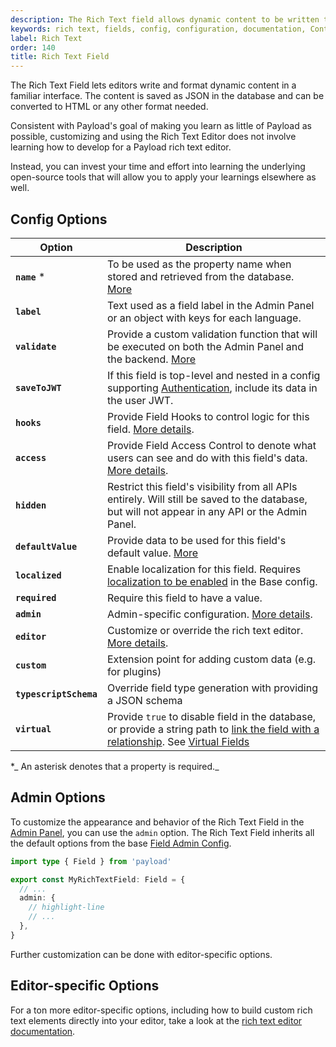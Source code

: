 ```yaml
---
description: The Rich Text field allows dynamic content to be written through the Admin Panel. Learn how to use Rich Text fields, see examples and options.
keywords: rich text, fields, config, configuration, documentation, Content Management System, cms, headless, javascript, node, react, nextjs
label: Rich Text
order: 140
title: Rich Text Field
---
```


The Rich Text Field lets editors write and format dynamic content in a familiar interface. The content is saved as JSON in the database and can be converted to HTML or any other format needed.

Consistent with Payload's goal of making you learn as little of Payload as possible, customizing and using the Rich Text Editor does not involve learning how to develop for a Payload rich text editor.

Instead, you can invest your time and effort into learning the underlying open-source tools that will allow you to apply your learnings elsewhere as well.

<LightDarkImage
  alt="Shows a Rich Text field in the Payload Admin Panel"
  caption="Admin Panel screenshot of a Rich Text field"
  srcDark="https://payloadcms.com/images/docs/fields/richtext-dark.png"
  srcLight="https://payloadcms.com/images/docs/fields/richtext.png"
/>

## Config Options

| Option                 | Description                                                                                                                                                                                                                                                                                             |
| ---------------------- | ------------------------------------------------------------------------------------------------------------------------------------------------------------------------------------------------------------------------------------------------------------------------------------------------------- |
| **`name`** \*          | To be used as the property name when stored and retrieved from the database. [More](./overview#field-names)                                                                                                                                                                                             |
| **`label`**            | Text used as a field label in the Admin Panel or an object with keys for each language.                                                                                                                                                                                                                 |
| **`validate`**         | Provide a custom validation function that will be executed on both the Admin Panel and the backend. [More](./overview#validation)                                                                                                                                                                       |
| **`saveToJWT`**        | If this field is top-level and nested in a config supporting [Authentication](../authentication/overview), include its data in the user JWT.                                                                                                                                                            |
| **`hooks`**            | Provide Field Hooks to control logic for this field. [More details](../hooks/fields).                                                                                                                                                                                                                   |
| **`access`**           | Provide Field Access Control to denote what users can see and do with this field's data. [More details](../access-control/fields).                                                                                                                                                                      |
| **`hidden`**           | Restrict this field's visibility from all APIs entirely. Will still be saved to the database, but will not appear in any API or the Admin Panel.                                                                                                                                                        |
| **`defaultValue`**     | Provide data to be used for this field's default value. [More](./overview#default-values)                                                                                                                                                                                                               |
| **`localized`**        | Enable localization for this field. Requires [localization to be enabled](../configuration/localization) in the Base config.                                                                                                                                                                            |
| **`required`**         | Require this field to have a value.                                                                                                                                                                                                                                                                     |
| **`admin`**            | Admin-specific configuration. [More details](#admin-options).                                                                                                                                                                                                                                           |
| **`editor`**           | Customize or override the rich text editor. [More details](../rich-text/overview).                                                                                                                                                                                                                      |
| **`custom`**           | Extension point for adding custom data (e.g. for plugins)                                                                                                                                                                                                                                               |
| **`typescriptSchema`** | Override field type generation with providing a JSON schema                                                                                                                                                                                                                                             |
| **`virtual`**          | Provide `true` to disable field in the database, or provide a string path to [link the field with a relationship](/docs/fields/relationship#linking-virtual-fields-with-relationships). See [Virtual Fields](https://payloadcms.com/blog/learn-how-virtual-fields-can-help-solve-common-cms-challenges) |

\*_ An asterisk denotes that a property is required._

## Admin Options

To customize the appearance and behavior of the Rich Text Field in the [Admin Panel](../admin/overview), you can use the `admin` option. The Rich Text Field inherits all the default options from the base [Field Admin Config](./overview#admin-options).

```ts
import type { Field } from 'payload'

export const MyRichTextField: Field = {
  // ...
  admin: {
    // highlight-line
    // ...
  },
}
```

Further customization can be done with editor-specific options.

## Editor-specific Options

For a ton more editor-specific options, including how to build custom rich text elements directly into your editor,
take a look at the [rich text editor documentation](../rich-text/overview).
